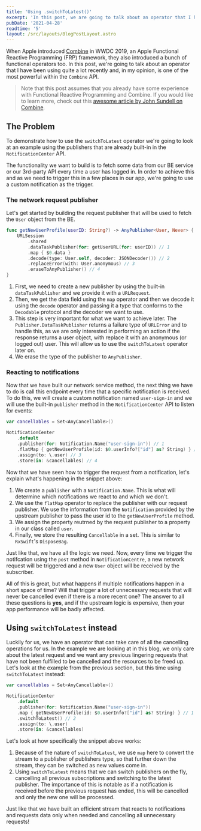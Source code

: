 ```yaml
---
title: 'Using .switchToLatest()'
excerpt: 'In this post, we are going to talk about an operator that I have been using quite a lot recently and, in my opinion, is one of the most powerful within the Combine API.'
pubDate: '2021-04-28'
readtime: '5'
layout: /src/layouts/BlogPostLayout.astro
---
```


When Apple introduced [Combine](https://developer.apple.com/documentation/combine) in WWDC 2019, an Apple Functional Reactive Programming (FRP) framework, they also introduced a bunch of functional operators too. In this post, we're going to talk about an operator that I have been using quite a lot recently and, in my opinion, is one of the most powerful within the `Combine` API.

> Note that this post assumes that you already have some experience with Functional Reactive Programming and Combine. If you would like to learn more, check out this [awesome article by John Sundell on Combine](https://www.swiftbysundell.com/basics/combine/).

## The Problem

To demonstrate how to use the `switchToLatest` operator we're going to look at an example using the publishers that are already built-in in the `NotificationCenter` API.

The functionality we want to build is to fetch some data from our BE service or our 3rd-party API every time a user has logged in. In order to achieve this and as we need to trigger this in a few places in our app, we're going to use a custom notification as the trigger.

### The network request publisher

Let's get started by building the request publisher that will be used to fetch the `User` object from the BE.

```swift:DataFetcher.swift
func getNewUserProfile(userID: String?) -> AnyPublisher<User, Never> {
    URLSession
        .shared
        .dataTaskPublisher(for: getUserURL(for: userID)) // 1
        .map { $0.data }
        .decode(type: User.self, decoder: JSONDecoder()) // 2
        .replaceError(with: User.anonymous) // 3
        .eraseToAnyPublisher() // 4
}
```

1. First, we need to create a new publisher by using the built-in `dataTaskPublisher` and we provide it with a `URLRequest`.
2. Then, we get the data field using the `map` operator and then we decode it using the `decode` operator and passing it a type that conforms to the `Decodable` protocol and the decoder we want to use.
3. This step is very important for what we want to achieve later. The `Publisher.DataTaskPublisher` returns a failure type of `URLError` and to handle this, as we are only interested in performing an action if the response returns a user object, with replace it with an anonymous (or logged out) user. This will allow us to use the `switchToLatest` operator later on.
4. We erase the type of the publisher to `AnyPublisher`.

### Reacting to notifications

Now that we have built our network service method, the next thing we have to do is call this endpoint every time that a specific notification is received. To do this, we will create a custom notification named `user-sign-in` and we will use the built-in `publisher` method in the `NotificationCenter` API to listen for events:

```swift:DataFetcher.swift
var cancellables = Set<AnyCancellable>()

NotificationCenter
    .default
    .publisher(for: Notification.Name("user-sign-in")) // 1
    .flatMap { getNewUserProfile(id: $0.userInfo?["id"] as? String) } // 2
    .assign(to: \.user) // 3
    .store(in: &cancellables) // 4
```

Now that we have seen how to trigger the request from a notification, let's explain what's happening in the snippet above:

1. We create a `publisher` with a `Notification.Name`. This is what will determine which notifications we react to and which we don't.
2. We use the `flatMap` operator to replace the publisher with our request publisher. We use the information from the `Notification` provided by the upstream publisher to pass the user id to the `getNewUserProfile` method.
3. We assign the property reutrned by the request publisher to a property in our class called `user`.
4. Finally, we store the resulting `Cancellable` in a set. This is similar to `RxSwift`'s `DisposeBag`.

Just like that, we have all the logic we need. Now, every time we trigger the notifcation using the `post` method in `NotificationCentre`, a new network request will be triggered and a new `User` object will be received by the subscriber.

All of this is great, but what happens if multiple notifications happen in a short space of time? Will that trigger a lot of unnecessary requests that will never be cancelled even if there is a more recent one? The answer to all these questions is **yes**, and if the upstream logic is expensive, then your app performance will be badly affected.

## Using `switchToLatest` instead

Luckily for us, we have an operator that can take care of all the cancelling operations for us. In the example we are looking at in this blog, we only care about the latest request and we want any previous lingering requests that have not been fulfilled to be cancelled and the resources to be freed up. Let's look at the example from the previous section, but this time using `switchToLatest` instead:

```swift:DataFetcher.swift
var cancellables = Set<AnyCancellable>()

NotificationCenter
    .default
    .publisher(for: Notification.Name("user-sign-in"))
    .map { getNewUserProfile(id: $0.userInfo?["id"] as? String) } // 1
    .switchToLatest() // 2
    .assign(to: \.user)
    .store(in: &cancellables)
```

Let's look at how specifically the snippet above works:

1. Because of the nature of `switchToLatest`, we use `map` here to convert the stream to a publisher of publishers type, so that further down the stream, they can be switched as new values come in.
2. Using `switchToLatest` means that we can switch publishers on the fly, cancelling all previous subscriptions and switching to the latest publisher. The importance of this is notable as if a notification is received before the previous request has ended, this will be cancelled and only the new one will be processed.

Just like that we have built an efficient stream that reacts to notifications and requests data only when needed and cancelling all unnecessary requests!
